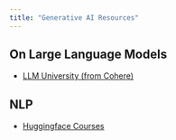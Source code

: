 ```yaml
---
title: "Generative AI Resources"
---
```


## On Large Language Models
- [LLM University (from Cohere)](https://docs.cohere.com/docs/llmu)

## NLP
- [Huggingface Courses](https://huggingface.co/learn)